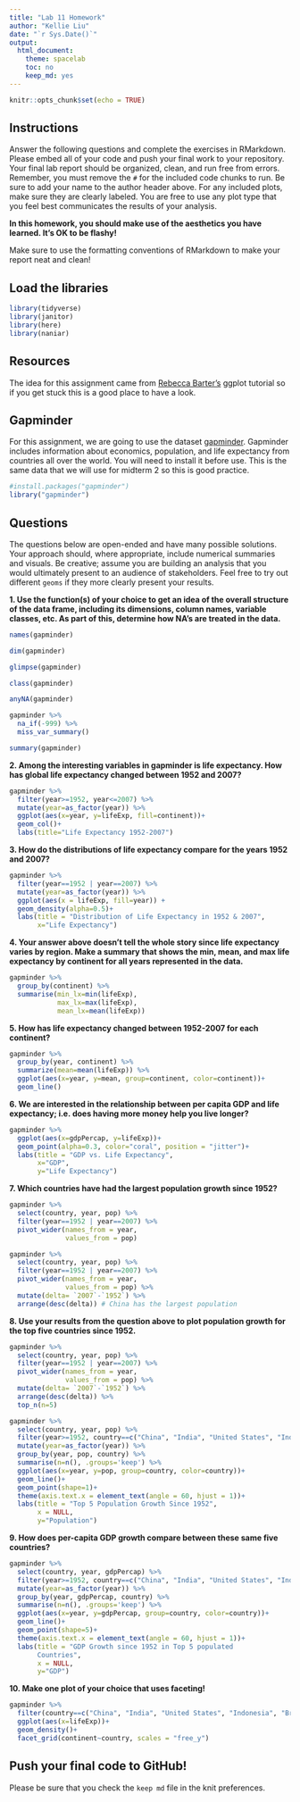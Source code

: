 ```yaml
---
title: "Lab 11 Homework"
author: "Kellie Liu"
date: "`r Sys.Date()`"
output:
  html_document:
    theme: spacelab
    toc: no
    keep_md: yes
---
```


```r
knitr::opts_chunk$set(echo = TRUE)
```

## Instructions
Answer the following questions and complete the exercises in RMarkdown. Please embed all of your code and push your final work to your repository. Your final lab report should be organized, clean, and run free from errors. Remember, you must remove the `#` for the included code chunks to run. Be sure to add your name to the author header above. For any included plots, make sure they are clearly labeled. You are free to use any plot type that you feel best communicates the results of your analysis.  

**In this homework, you should make use of the aesthetics you have learned. It's OK to be flashy!**

Make sure to use the formatting conventions of RMarkdown to make your report neat and clean!  

## Load the libraries
```r
library(tidyverse)
library(janitor)
library(here)
library(naniar)
``` 

## Resources
The idea for this assignment came from [Rebecca Barter's](http://www.rebeccabarter.com/blog/2017-11-17-ggplot2_tutorial/) ggplot tutorial so if you get stuck this is a good place to have a look.  

## Gapminder
For this assignment, we are going to use the dataset [gapminder](https://cran.r-project.org/web/packages/gapminder/index.html). Gapminder includes information about economics, population, and life expectancy from countries all over the world. You will need to install it before use. This is the same data that we will use for midterm 2 so this is good practice.
```r
#install.packages("gapminder")
library("gapminder")
```

## Questions
The questions below are open-ended and have many possible solutions. Your approach should, where appropriate, include numerical summaries and visuals. Be creative; assume you are building an analysis that you would ultimately present to an audience of stakeholders. Feel free to try out different `geoms` if they more clearly present your results.  

**1. Use the function(s) of your choice to get an idea of the overall structure of the data frame, including its dimensions, column names, variable classes, etc. As part of this, determine how NA's are treated in the data.**  

```r
names(gapminder)
```
```r
dim(gapminder)
```
```r
glimpse(gapminder)
```
```r
class(gapminder)
```
```r
anyNA(gapminder)
```
```r
gapminder %>% 
  na_if(-999) %>% 
  miss_var_summary()
```

```r
summary(gapminder)
```

**2. Among the interesting variables in gapminder is life expectancy. How has global life expectancy changed between 1952 and 2007?**
```r
gapminder %>% 
  filter(year>=1952, year<=2007) %>% 
  mutate(year=as_factor(year)) %>%
  ggplot(aes(x=year, y=lifeExp, fill=continent))+
  geom_col()+
  labs(title="Life Expectancy 1952-2007")
```

**3. How do the distributions of life expectancy compare for the years 1952 and 2007?**
```r
gapminder %>% 
  filter(year==1952 | year==2007) %>%
  mutate(year=as_factor(year)) %>% 
  ggplot(aes(x = lifeExp, fill=year)) +
  geom_density(alpha=0.5)+
  labs(title = "Distribution of Life Expectancy in 1952 & 2007",
       x="Life Expectancy")
```

**4. Your answer above doesn't tell the whole story since life expectancy varies by region. Make a summary that shows the min, mean, and max life expectancy by continent for all years represented in the data.**
```r
gapminder %>% 
  group_by(continent) %>% 
  summarise(min_lx=min(lifeExp),
            max_lx=max(lifeExp),
            mean_lx=mean(lifeExp))
```

**5. How has life expectancy changed between 1952-2007 for each continent?**
```r
gapminder %>% 
  group_by(year, continent) %>% 
  summarize(mean=mean(lifeExp)) %>% 
  ggplot(aes(x=year, y=mean, group=continent, color=continent))+
  geom_line()
```

**6. We are interested in the relationship between per capita GDP and life expectancy; i.e. does having more money help you live longer?**
```r
gapminder %>% 
  ggplot(aes(x=gdpPercap, y=lifeExp))+
  geom_point(alpha=0.3, color="coral", position = "jitter")+
  labs(title = "GDP vs. Life Expectancy", 
       x="GDP",
       y="Life Expectancy")
```

**7. Which countries have had the largest population growth since 1952?**
```r
gapminder %>% 
  select(country, year, pop) %>% 
  filter(year==1952 | year==2007) %>% 
  pivot_wider(names_from = year,
              values_from = pop)
```

```r
gapminder %>% 
  select(country, year, pop) %>% 
  filter(year==1952 | year==2007) %>% 
  pivot_wider(names_from = year,
              values_from = pop) %>% 
  mutate(delta= `2007`-`1952`) %>% 
  arrange(desc(delta)) # China has the largest population
```

**8. Use your results from the question above to plot population growth for the top five countries since 1952.**
```r
gapminder %>% 
  select(country, year, pop) %>% 
  filter(year==1952 | year==2007) %>% 
  pivot_wider(names_from = year,
              values_from = pop) %>% 
  mutate(delta= `2007`-`1952`) %>% 
  arrange(desc(delta)) %>% 
  top_n(n=5)
```
```r
gapminder %>% 
  select(country, year, pop) %>% 
  filter(year>=1952, country==c("China", "India", "United States", "Indonesia", "Brazil")) %>% 
  mutate(year=as_factor(year)) %>% 
  group_by(year, pop, country) %>% 
  summarise(n=n(), .groups='keep') %>% 
  ggplot(aes(x=year, y=pop, group=country, color=country))+
  geom_line()+
  geom_point(shape=1)+
  theme(axis.text.x = element_text(angle = 60, hjust = 1))+
  labs(title = "Top 5 Population Growth Since 1952",
       x = NULL,
       y="Population")
```

**9. How does per-capita GDP growth compare between these same five countries?**
```r
gapminder %>% 
  select(country, year, gdpPercap) %>% 
  filter(year>=1952, country==c("China", "India", "United States", "Indonesia", "Brazil")) %>% 
  mutate(year=as_factor(year)) %>% 
  group_by(year, gdpPercap, country) %>% 
  summarise(n=n(), .groups='keep') %>% 
  ggplot(aes(x=year, y=gdpPercap, group=country, color=country))+
  geom_line()+
  geom_point(shape=5)+
  theme(axis.text.x = element_text(angle = 60, hjust = 1))+
  labs(title = "GDP Growth since 1952 in Top 5 populated 
       Countries",
       x = NULL,
       y="GDP")
```

**10. Make one plot of your choice that uses faceting!**

```r
gapminder %>% 
  filter(country==c("China", "India", "United States", "Indonesia", "Brazil")) %>% 
  ggplot(aes(x=lifeExp))+
  geom_density()+
  facet_grid(continent~country, scales = "free_y")
```

## Push your final code to GitHub!
Please be sure that you check the `keep md` file in the knit preferences. 